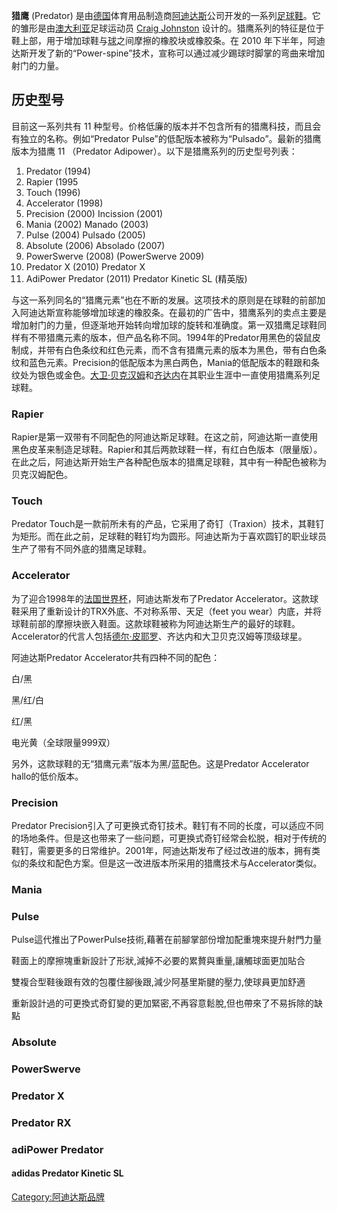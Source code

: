 '''猎鹰''' (Predator) 是由[[德国|德国]]体育用品制造商[[阿迪达斯|阿迪达斯]]公司开发的一系列[[足球鞋|足球鞋]]。它的雏形是由[[澳大利亚|澳大利亚]]足球运动员 [[Craig_Johnston|Craig Johnston]] 设计的。猎鹰系列的特征是位于鞋上部，用于增加球鞋与[[足球|球]]之间摩擦的橡胶块或橡胶条。在 2010 年下半年，阿迪达斯开发了新的“Power-spine”技术，宣称可以通过减少踢球时脚掌的弯曲来增加射门的力量。


== 历史型号 ==
目前这一系列共有 11 种型号。价格低廉的版本并不包含所有的猎鹰科技，而且会有独立的名称。例如“Predator Pulse”的低配版本被称为“Pulsado”。最新的猎鹰版本为猎鹰 11 （Predator Adipower）。以下是猎鹰系列的历史型号列表：

# Predator (1994)
# Rapier (1995
# Touch (1996)
# Accelerator (1998)
# Precision (2000) Incission (2001)
# Mania (2002) Manado (2003)
# Pulse (2004) Pulsado (2005)
# Absolute (2006) Absolado (2007)
# PowerSwerve (2008) (PowerSwerve 2009)
# Predator X (2010) Predator X
# AdiPower Predator (2011) Predator Kinetic SL (精英版)


与这一系列同名的“猎鹰元素”也在不断的发展。这项技术的原则是在球鞋的前部加入阿迪达斯宣称能够增加球速的橡胶条。在最初的广告中，猎鹰系列的卖点主要是增加射门的力量，但逐渐地开始转向增加球的旋转和准确度。第一双猎鹰足球鞋同样有不带猎鹰元素的版本，但产品名称不同。1994年的Predator用黑色的袋鼠皮制成，并带有白色条纹和红色元素，而不含有猎鹰元素的版本为黑色，带有白色条纹和蓝色元素。Precision的低配版本为黑白两色，Mania的低配版本的鞋跟和条纹处为银色或金色。[[贝克汉姆|大卫·贝克汉姆]]和[[齐达内|齐达内]]在其职业生涯中一直使用猎鹰系列足球鞋。

=== Rapier ===
Rapier是第一双带有不同配色的阿迪达斯足球鞋。在这之前，阿迪达斯一直使用黑色皮革来制造足球鞋。Rapier和其后两款球鞋一样，有红白色版本（限量版）。在此之后，阿迪达斯开始生产各种配色版本的猎鹰足球鞋，其中有一种配色被称为贝克汉姆配色。

=== Touch ===
Predator Touch是一款前所未有的产品，它采用了奇钉（Traxion）技术，其鞋钉为矩形。而在此之前，足球鞋的鞋钉均为圆形。阿迪达斯为于喜欢圆钉的职业球员生产了带有不同外底的猎鹰足球鞋。

=== Accelerator ===
为了迎合1998年的[[法国世界杯|法国世界杯]]，阿迪达斯发布了Predator Accelerator。这款球鞋采用了重新设计的TRX外底、不对称系带、天足（feet you wear）内底，并将球鞋前部的摩擦块嵌入鞋面。这款球鞋被称为阿迪达斯生产的最好的球鞋。Accelerator的代言人包括[[德尔·皮耶罗|德尔·皮耶罗]]、齐达内和大卫贝克汉姆等顶级球星。

阿迪达斯Predator Accelerator共有四种不同的配色：

白/黑

黑/红/白

红/黑

电光黄（全球限量999双）

另外，这款球鞋的无“猎鹰元素”版本为黑/蓝配色。这是Predator Accelerator hallo的低价版本。

=== Precision ===
Predator Precision引入了可更换式奇钉技术。鞋钉有不同的长度，可以适应不同的场地条件。但是这也带来了一些问题，可更换式奇钉经常会松脱，相对于传统的鞋钉，需要更多的日常维护。2001年，阿迪达斯发布了经过改进的版本，拥有类似的条纹和配色方案。但是这一改进版本所采用的猎鹰技术与Accelerator类似。

=== Mania ===

=== Pulse ===
Pulse這代推出了PowerPulse技術,藉著在前腳掌部份增加配重塊來提升射門力量

鞋面上的摩擦塊重新設計了形狀,減掉不必要的累贅與重量,讓觸球面更加貼合

雙複合型鞋後跟有效的包覆住腳後跟,減少阿基里斯腱的壓力,使球員更加舒適

重新設計過的可更換式奇釘變的更加緊密,不再容意鬆脫,但也帶來了不易拆除的缺點

=== Absolute ===

=== PowerSwerve ===

=== Predator X ===

=== Predator RX ===

=== adiPower Predator ===

==== adidas Predator Kinetic SL ====

[[Category:阿迪达斯品牌|Category:阿迪达斯品牌]]